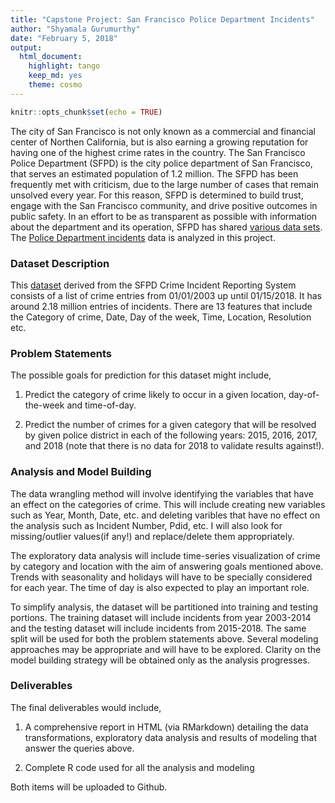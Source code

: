 ---
title: "Capstone Project: San Francisco Police Department Incidents"
author: "Shyamala Gurumurthy"
date: "February 5, 2018"
output: 
  html_document: 
    highlight: tango
    keep_md: yes
    theme: cosmo
---

```{r setup, include=FALSE}
knitr::opts_chunk$set(echo = TRUE)
```

The city of San Francisco is not only known as a commercial and financial center of Northen California, but is also earning a growing reputation for having one of the highest crime rates in the country. The San Francisco Police Department (SFPD) is the city police department of San Francisco, that serves an estimated population of 1.2 million. The SFPD has been frequently met with criticism, due to the large number of cases that remain unsolved every year. For this reason, SFPD is determined to build trust, engage with the San Francisco community, and drive positive outcomes in public safety. In an effort to be as transparent as possible with information about the department and its operation, SFPD has shared [various data sets](https://data.sfgov.org/browse?Department-Metrics_Publishing-Department=Police%20Department). The [Police Department incidents](https://data.sfgov.org/Public-Safety/Police-Department-Incidents/tmnf-yvry) data is analyzed in this project.


### Dataset Description

This [dataset](https://data.sfgov.org/Public-Safety/Police-Department-Incidents/tmnf-yvry) derived from the SFPD Crime Incident Reporting System consists of a list of crime entries from 01/01/2003 up until 01/15/2018. It has around 2.18 million entries of incidents. There are 13 features that include the Category of crime, Date, Day of the week, Time, Location, Resolution etc. 


### Problem Statements

The possible goals for prediction for this dataset might include,

1. Predict the category of crime likely to occur in a given location, day-of-the-week and time-of-day.

2. Predict the number of crimes for a given category that will be resolved by given police district in each of the following years: 2015, 2016, 2017, and 2018 (note that there is no data for 2018 to validate results against!).

### Analysis and Model Building

The data wrangling method will involve identifying the variables that have an effect on the categories of crime. This will include creating new variables such as Year, Month, Date, etc. and deleting varibles that have no effect on the analysis such as Incident Number, Pdid, etc. I will also look for missing/outlier values(if any!) and replace/delete them appropriately.

The exploratory data analysis will include time-series visualization of crime by category and location with the aim of answering goals mentioned above. Trends with seasonality and holidays will have to be specially considered for each year. The time of day is also expected to play an important role.

To simplify analysis, the dataset will be partitioned into training and testing portions. The training dataset will include incidents from year 2003-2014 and the testing dataset will include incidents from 2015-2018. The same split will be used for both the problem statements above. Several modeling approaches may be appropriate and will have to be explored. Clarity on the model building strategy will be obtained only as the analysis progresses.


### Deliverables

The final deliverables would include,

1. A comprehensive report in HTML (via RMarkdown) detailing the data transformations, exploratory data analysis and results of modeling that answer the queries above.

2. Complete R code used for all the analysis and modeling

Both items will be uploaded to Github.
